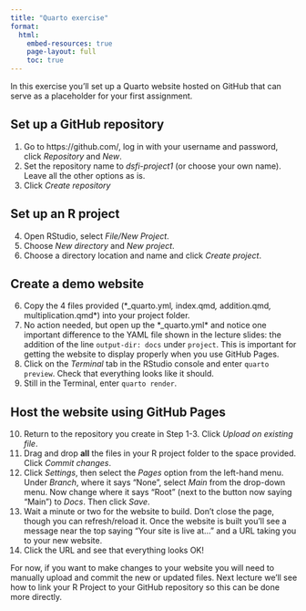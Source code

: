 ```yaml
---
title: "Quarto exercise"
format: 
  html:
    embed-resources: true
    page-layout: full
    toc: true
---
```


In this exercise you'll set up a Quarto website hosted on GitHub that can serve as a placeholder for your first assignment.

## Set up a GitHub repository

1. Go to https://github.com/, log in with your username and password, click *Repository* and *New*.
2. Set the repository name to *dsfi-project1* (or choose your own name). Leave all the other options as is.
3. Click *Create repository*

## Set up an R project

4. Open RStudio, select *File/New Project*. 
5. Choose *New directory* and *New project*.
5. Choose a directory location and name and click *Create project*.

## Create a demo website

6. Copy the 4 files provided (*_quarto.yml*, *index.qmd*, *addition.qmd*, *multiplication.qmd*) into your project folder.
7. No action needed, but open up the *_quarto.yml* and notice one important difference to the YAML file shown in the lecture slides: the addition of the line `output-dir: docs` under `project`. This is important for getting the website to display properly when you use GitHub Pages.
8. Click on the *Terminal* tab in the RStudio console and enter `quarto preview`. Check that everything looks like it should.
9. Still in the Terminal, enter `quarto render`.

## Host the website using GitHub Pages

10. Return to the repository you create in Step 1-3. Click *Upload on existing file*.
11. Drag and drop **all** the files in your R project folder to the space provided. Click *Commit changes*.
12. Click *Settings*, then select the *Pages* option from the left-hand menu. Under *Branch*, where it says "None", select *Main* from the drop-down menu. Now change where it says "Root" (next to the button now saying "Main") to *Docs*. Then click *Save*.
13. Wait a minute or two for the website to build. Don't close the page, though you can refresh/reload it. Once the website is built you'll see a message near the top saying "Your site is live at..." and a URL taking you to your new website.
14. Click the URL and see that everything looks OK!

:::{.callout-note}
For now, if you want to make changes to your website you will need to manually upload and commit the new or updated files. Next lecture we'll see how to link your R Project to your GitHub repository so this can be done more directly.
:::